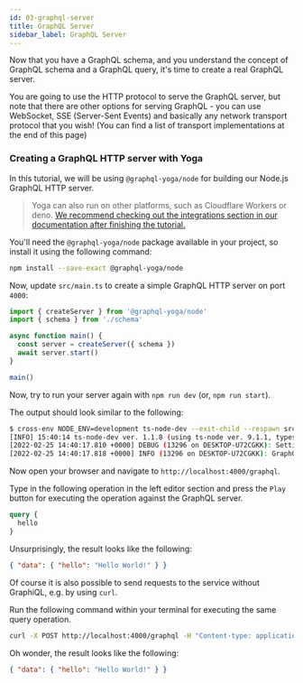 ```yaml
---
id: 03-graphql-server
title: GraphQL Server
sidebar_label: GraphQL Server
---
```


Now that you have a GraphQL schema, and you understand the concept of GraphQL schema and a GraphQL query, it's time to create a real GraphQL server.

You are going to use the HTTP protocol to serve the GraphQL server, but note that there are other options for serving GraphQL - you can use WebSocket, SSE (Server-Sent Events) and basically any network transport protocol that you wish! (You can find a list of transport implementations at the end of this page)

### Creating a GraphQL HTTP server with Yoga

In this tutorial, we will be using `@graphql-yoga/node` for building our Node.js GraphQL HTTP server.

> Yoga can also run on other platforms, such as Cloudflare Workers or deno. [We recommend checking out the integrations section in our documentation after finishing the tutorial.](/docs/integrations/integration-with-cloudflare-workers)

<Instruction>

You'll need the `@graphql-yoga/node` package available in your project, so install it using the following command:

```bash
npm install --save-exact @graphql-yoga/node
```

</Instruction>

<Instruction>

Now, update `src/main.ts` to create a simple GraphQL HTTP server on port `4000`:

```typescript
import { createServer } from '@graphql-yoga/node'
import { schema } from './schema'

async function main() {
  const server = createServer({ schema })
  await server.start()
}

main()
```

</Instruction>

Now, try to run your server again with `npm run dev` (or, `npm run start`).

The output should look similar to the following:

```bash
$ cross-env NODE_ENV=development ts-node-dev --exit-child --respawn src/main.ts
[INFO] 15:40:14 ts-node-dev ver. 1.1.8 (using ts-node ver. 9.1.1, typescript ver. 4.5.5)
[2022-02-25 14:40:17.810 +0000] DEBUG (13296 on DESKTOP-U72CGKK): Setting up server.
[2022-02-25 14:40:17.818 +0000] INFO (13296 on DESKTOP-U72CGKK): GraphQL Server running at http://127.0.0.1:4000/graphql.
```

Now open your browser and navigate to `http://localhost:4000/graphql`.

<Instruction>

Type in the following operation in the left editor section and press the `Play` button for executing the operation against the GraphQL server.

```graphql
query {
  hello
}
```

</Instruction>

Unsurprisingly, the result looks like the following:

```json
{ "data": { "hello": "Hello World!" } }
```

Of course it is also possible to send requests to the service without GraphiQL, e.g. by using `curl`.

<Instruction>

Run the following command within your terminal for executing the same query operation.

```bash
curl -X POST http://localhost:4000/graphql -H "Content-type: application/json" --data-raw '{"query": "query { hello }"}'
```

</Instruction>

Oh wonder, the result looks like the following:

```json
{ "data": { "hello": "Hello World!" } }
```
